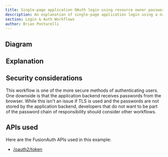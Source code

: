 ```yaml
---
title: Single-page application OAuth login using resource owner password credentials grant with sessions
description: An explanation of single-page application login using a native login form that submits to the application backend (with server-side sessions) which calls FusionAuth's Resource Owner's Password Grant
section: Login & Auth Workflows
author: Brian Pontarelli
---
```


<Intro/>

## Diagram

<Legend/>

<Diagram/>

## Explanation

<OrderedList>
  <Step1/>
  <Step2/>
  <Step3/>
  <Step4/>
  <Step5/>
  <Step6/>
  <Step7/>
  <Step8/>
  <Step9/>
  <Step10/>
  <Step11/>
  <Step12/>
  <Step13/>
  <Step14/>
  <Step15/>
  <Step16/>
</OrderedList>

## Security considerations

This workflow is one of the more secure methods of authenticating users. One downside is that the application backend receives passwords from the browser. While this isn't an issue if TLS is used and the passwords are not stored by the application backend, developers that do not want to be part of the password chain of responsibility should consider other workflows.

## APIs used

Here are the FusionAuth APIs used in this example:

* [/oauth2/token](/docs/v1/tech/oauth/endpoints#resource-owner-password-credentials-grant-request)
